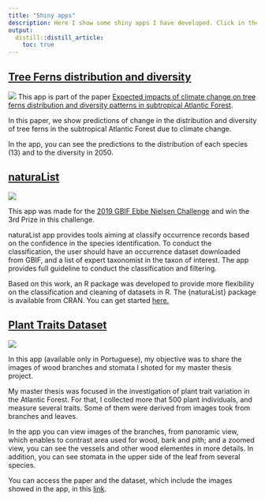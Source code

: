 ```yaml
---
title: "Shiny apps"
description: Here I show some shiny apps I have developed. Click in the title to see the app.
output:
  distill::distill_article:
    toc: true
---
```


## [Tree Ferns distribution and diversity](https://avrodrigues.shinyapps.io/tferns/)

![](img/tree_ferns.png)
This app is part of the paper [Expected impacts of climate change on tree ferns distribution and diversity patterns in subtropical Atlantic Forest](https://doi.org/10.1016/j.pecon.2021.03.007).

In this paper, we show predictions of change in the distribution and diversity of tree ferns in the subtropical Atlantic Forest due to climate change. 

In the app, you can see the predictions to the distribution of each species (13) and to the diversity in 2050.


## [naturaList](https://avrodrigues.shinyapps.io/naturaList/)

![](img/naturalist.png)

This app was made for the [2019 GBIF Ebbe Nielsen Challenge](https://www.gbif.org/pt/news/2mixX9oDrJI2W3AqPFOxI3/wherenext-wins-2019-gbif-ebbe-nielsen-challenge) and win the 3rd Prize in this challenge. 

naturaList app provides tools aiming at classify occurrence records based on the confidence in the species identification. To conduct the classification, the user should have an occurrence dataset downloaded from GBIF, and a list of expert taxonomist in the taxon of interest.
The app provides full guideline to conduct the classification and filtering. 

Based on this work, an R package was developed to provide more flexibility on the classification and cleaning of datasets in R. The {naturaList} package is available from CRAN. You can get started [here.](https://avrodrigues.github.io/naturaList/)

## [Plant Traits Dataset](https://avrodrigues.shinyapps.io/AF_plant_trait_dataset/)

![](img/plant_trait.png)

In this app (available only in Portuguese), my objective was to share the images of wood branches and stomata I shoted for my master thesis project. 

My master thesis was focused in the investigation of plant trait variation in the Atlantic Forest. For that, I collected more that 500 plant individuals, and measure several traits. Some of them were derived from images took from branches and leaves. 

In the app you can view images of the branches, from panoramic view, which enables to contrast area used for wood, bark and pith; and a zoomed view, you can see the vessels and other wood elementes in more details. In addition, you can see stomata in the upper side of the leaf from several species.

You can access the paper and the dataset, which include the images showed in the app, in this [link](https://doi.org/10.3390/data3020016).
